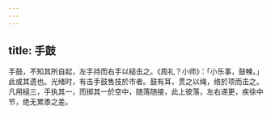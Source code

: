 ```yaml
---
---
---
```

title: 手鼓
---



手鼓，不知其所自起，左手持而右手以槌击之。《周礼？小师》：「小乐事，鼓朄。」此或其遗也。光绪时，有击手鼓售技於市者。鼓有耳，贯之以绳，络於项而击之。凡用槌三，手执其一，而掷其一於空中，随落随接，此上彼落，左右递更，疾徐中节，绝无累黍之差。